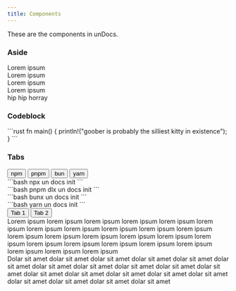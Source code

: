 ```yaml
---
title: Components
---
```



These are the components in unDocs.

### Aside

<Aside variant="note">Lorem ipsum</Aside>
<Aside variant="tip">Lorem ipsum</Aside>
<Aside variant="warning">Lorem ipsum</Aside>
<Aside variant="danger">Lorem ipsum</Aside>

<Aside variant="note" title="Custom title!!!">hip hip horray</Aside>

### Codeblock

<Codeblock filename="goober.rs" langName="Rust">
```rust
fn main() {
  println!("goober is probably the silliest kitty in existence");
}
```
</Codeblock>

### Tabs

<Tabs>
  <button data-tab-id="npm" slot="tab-buttons">
    npm
  </button>
  <button data-tab-id="pnpm" slot="tab-buttons">
    pnpm
  </button>
  <button data-tab-id="bun" slot="tab-buttons">
    bun
  </button>
  <button data-tab-id="yarn" slot="tab-buttons">
    yarn
  </button>

  <div data-tab-id="npm" slot="tab-contents">
    <Codeblock langName="Terminal">
    ```bash
    npx un docs init
    ```
    </Codeblock>
  </div>
  <div data-tab-id="pnpm" slot="tab-contents">
    <Codeblock langName="Terminal">
    ```bash
    pnpm dlx un docs init
    ```
    </Codeblock>
  </div>
  <div data-tab-id="bun" slot="tab-contents">
    <Codeblock langName="Terminal">
    ```bash
    bunx un docs init
    ```
    </Codeblock>
  </div>
  <div data-tab-id="yarn" slot="tab-contents">
    <Codeblock langName="Terminal">
    ```bash
    yarn un docs init
    ```
    </Codeblock>
  </div>
</Tabs>

<Tabs>
  <button data-tab-id="1" slot="tab-buttons">
    Tab 1
  </button>
  <button data-tab-id="2" slot="tab-buttons">
    Tab 2
  </button>

  <div data-tab-id="1" slot="tab-contents">
    Lorem ipsum lorem ipsum lorem ipsum lorem ipsum lorem ipsum lorem ipsum lorem ipsum lorem ipsum lorem ipsum lorem ipsum lorem ipsum lorem ipsum lorem ipsum lorem ipsum lorem ipsum lorem ipsum lorem ipsum lorem ipsum lorem ipsum lorem ipsum lorem ipsum lorem ipsum lorem ipsum lorem ipsum lorem ipsum
  </div>
  <div data-tab-id="2" slot="tab-contents">
    Dolar sit amet dolar sit amet dolar sit amet dolar sit amet dolar sit amet dolar sit amet dolar sit amet dolar sit amet dolar sit amet dolar sit amet dolar sit amet dolar sit amet dolar sit amet dolar sit amet dolar sit amet dolar sit amet dolar sit amet dolar sit amet dolar sit amet dolar sit amet
  </div>
</Tabs>
